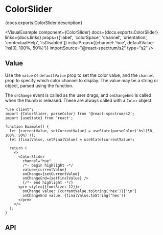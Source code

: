 


# ColorSlider

<PageDescription>{docs.exports.ColorSlider.description}</PageDescription>

<VisualExample
  component={ColorSlider}
  docs={docs.exports.ColorSlider}
  links={docs.links}
  props={['label', 'colorSpace', 'channel', 'orientation', 'contextualHelp', 'isDisabled']}
  initialProps={{channel: 'hue', defaultValue: 'hsl(0, 100%, 50%)'}}
  importSource="@react-spectrum/s2"
  type="s2" />

## Value

Use the `value` or `defaultValue` prop to set the color value, and the `channel` prop to specify which color channel to display. The value may be a string or <TypeLink type={docs.exports.Color} links={docs.links} /> object, parsed using the <TypeLink type={docs.exports.parseColor} links={docs.links} /> function.

The `onChange` event is called as the user drags, and `onChangeEnd` is called when the thumb is released. These are always called with a `Color` object.

```tsx render
"use client";
import {ColorSlider, parseColor} from '@react-spectrum/s2';
import {useState} from 'react';

function Example() {
  let [currentValue, setCurrentValue] = useState(parseColor('hsl(50, 100%, 50%)'));
  let [finalValue, setFinalValue] = useState(currentValue);

  return (
    <>
      <ColorSlider
        channel="hue"
        /*- begin highlight -*/
        value={currentValue}
        onChange={setCurrentValue}
        onChangeEnd={setFinalValue} />
        {/*- end highlight -*/}
      <pre style={{fontSize: 12}}>
        onChange value: {currentValue.toString('hex')}{'\n'}
        onChangeEnd value: {finalValue.toString('hex')}
      </pre>
    </>
  );
}
```

## API

<PropTable component={docs.exports.ColorSlider} links={docs.links} />
